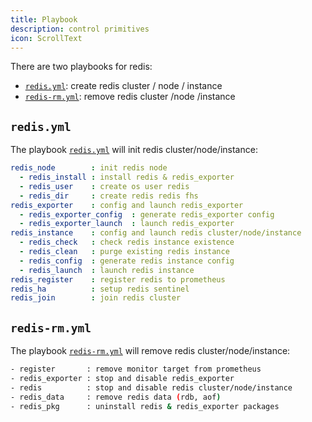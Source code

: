 ```yaml
---
title: Playbook
description: control primitives
icon: ScrollText
---
```


There are two playbooks for redis:

- [`redis.yml`](https://github.com/pgsty/pigsty/blob/main/redis.yml): create redis cluster / node / instance
- [`redis-rm.yml`](https://github.com/pgsty/pigsty/blob/main/redis-rm.yml): remove redis cluster /node /instance

## `redis.yml`

The playbook [`redis.yml`](https://github.com/pgsty/pigsty/blob/main/redis.yml) will init redis cluster/node/instance:

```yaml
redis_node        : init redis node
  - redis_install : install redis & redis_exporter
  - redis_user    : create os user redis
  - redis_dir     : create redis redis fhs
redis_exporter    : config and launch redis_exporter
  - redis_exporter_config  : generate redis_exporter config
  - redis_exporter_launch  : launch redis_exporter
redis_instance    : config and launch redis cluster/node/instance
  - redis_check   : check redis instance existence
  - redis_clean   : purge existing redis instance
  - redis_config  : generate redis instance config
  - redis_launch  : launch redis instance
redis_register    : register redis to prometheus
redis_ha          : setup redis sentinel
redis_join        : join redis cluster
```


## `redis-rm.yml`

The playbook [`redis-rm.yml`](https://github.com/pgsty/pigsty/blob/main/redis-rm.yml) will remove redis cluster/node/instance:

```bash
- register       : remove monitor target from prometheus
- redis_exporter : stop and disable redis_exporter
- redis          : stop and disable redis cluster/node/instance
- redis_data     : remove redis data (rdb, aof)
- redis_pkg      : uninstall redis & redis_exporter packages
```

